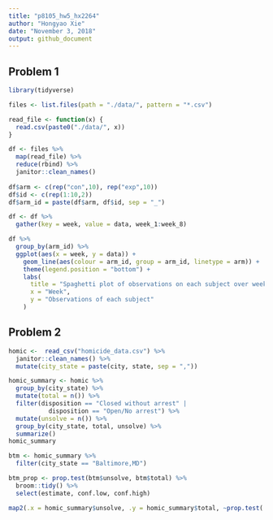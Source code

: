 ```yaml
---
title: "p8105_hw5_hx2264"
author: "Hongyao Xie"
date: "November 3, 2018"
output: github_document
---
```


## Problem 1

```r
library(tidyverse)
```

```r
files <- list.files(path = "./data/", pattern = "*.csv")

read_file <- function(x) {
  read.csv(paste0("./data/", x))
}

df <- files %>% 
  map(read_file) %>%
  reduce(rbind) %>% 
  janitor::clean_names()
  
df$arm <- c(rep("con",10), rep("exp",10))
df$id <- c(rep(1:10,2))
df$arm_id = paste(df$arm, df$id, sep = "_")

df <- df %>%
  gather(key = week, value = data, week_1:week_8)

df %>% 
  group_by(arm_id) %>% 
  ggplot(aes(x = week, y = data)) + 
    geom_line(aes(colour = arm_id, group = arm_id, linetype = arm)) +
    theme(legend.position = "bottom") +
    labs(
      title = "Spaghetti plot of observations on each subject over week",
      x = "Week",
      y = "Observations of each subject"
    )
```


## Problem 2

```r
homic <-  read_csv("homicide_data.csv") %>% 
  janitor::clean_names() %>% 
  mutate(city_state = paste(city, state, sep = ",")) 

homic_summary <- homic %>% 
  group_by(city_state) %>% 
  mutate(total = n()) %>%
  filter(disposition == "Closed without arrest" |
           disposition == "Open/No arrest") %>% 
  mutate(unsolve = n()) %>% 
  group_by(city_state, total, unsolve) %>% 
  summarize()
homic_summary

btm <- homic_summary %>% 
  filter(city_state == "Baltimore,MD")

btm_prop <- prop.test(btm$unsolve, btm$total) %>% 
  broom::tidy() %>% 
  select(estimate, conf.low, conf.high)
```



```r
map2(.x = homic_summary$unsolve, .y = homic_summary$total, ~prop.test(.x, .y))
```
















